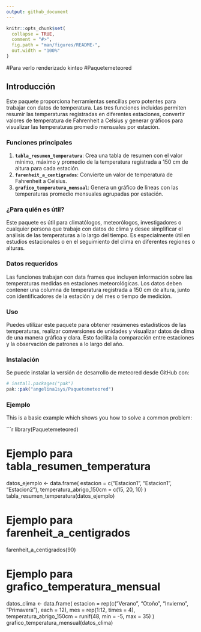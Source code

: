 ```yaml
---
output: github_document
---
```


<!-- README.md is generated from README.Rmd. Please edit that file -->

```r
knitr::opts_chunk$set(
  collapse = TRUE,
  comment = "#>",
  fig.path = "man/figures/README-",
  out.width = "100%"
)
```
#Para verlo renderizado kinteo
#Paquetemeteored

<!-- badges: start -->
<!-- badges: end -->

## Introducción
 
Este paquete proporciona herramientas sencillas pero potentes para trabajar con datos de temperatura. Las tres funciones incluidas permiten resumir las temperaturas registradas en diferentes estaciones, convertir valores de temperatura de Fahrenheit a Celsius y generar gráficos para visualizar las temperaturas promedio mensuales por estación.
 
### Funciones principales

1. **`tabla_resumen_temperatura`**: Crea una tabla de resumen con el valor mínimo, máximo y promedio de la temperatura registrada a 150 cm de altura para cada estación.
2. **`farenheit_a_centigrados`**: Convierte un valor de temperatura de Fahrenheit a Celsius.
3. **`grafico_temperatura_mensual`**: Genera un gráfico de líneas con las temperaturas promedio mensuales agrupadas por estación.
 
### ¿Para quién es útil?

 Este paquete es útil para climatólogos, meteorólogos, investigadores o cualquier persona que trabaje con datos de clima y desee simplificar el análisis de las temperaturas a lo largo del tiempo. Es especialmente útil en estudios estacionales o en el seguimiento del clima en diferentes regiones o alturas.

### Datos requeridos

Las funciones trabajan con data frames que incluyen información sobre las temperaturas medidas en estaciones meteorológicas. Los datos deben contener una columna de temperatura registrada a 150 cm de altura, junto con identificadores de la estación y del mes o tiempo de medición.
 
### Uso

Puedes utilizar este paquete para obtener resúmenes estadísticos de las temperaturas, realizar conversiones de unidades y visualizar datos de clima de una manera gráfica y clara. Esto facilita la comparación entre estaciones y la observación de patrones a lo largo del año.

### Instalación

Se puede instalar la versión de desarrollo de meteored desde GitHub con:

``` r
# install.packages("pak")
pak::pak("angelina1sys/Paquetemeteored")
```

### Ejemplo 

This is a basic example which shows you how to solve a common problem:

```r
library(Paquetemeteored)

# Ejemplo para tabla_resumen_temperatura
datos_ejemplo <- data.frame(
  estacion = c("Estacion1", "Estacion1", "Estacion2"),
  temperatura_abrigo_150cm = c(15, 20, 10)
)
tabla_resumen_temperatura(datos_ejemplo)

# Ejemplo para farenheit_a_centigrados
farenheit_a_centigrados(90)

# Ejemplo para grafico_temperatura_mensual
datos_clima <- data.frame(
  estacion = rep(c("Verano", "Otoño", "Invierno", "Primavera"), each = 12),
  mes = rep(1:12, times = 4),
  temperatura_abrigo_150cm = runif(48, min = -5, max = 35)
)
grafico_temperatura_mensual(datos_clima)


